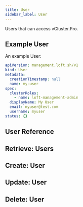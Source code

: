 ```yaml
---
title: User
sidebar_label: User
---
```



Users that can access vCluster.Pro.

## Example User

An example User:

```yaml
apiVersion: management.loft.sh/v1
kind: User
metadata:
  creationTimestamp: null
  name: my-user
spec:
  clusterRoles:
    - name: loft-management-admin
  displayName: My User
  email: myuser@test.com
  username: myuser
status: {}
```

## User Reference

<Reference />

## Retrieve: Users

<Retrieve />

## Create: User

<Create />

## Update: User

<Update />

## Delete: User

<Delete />
